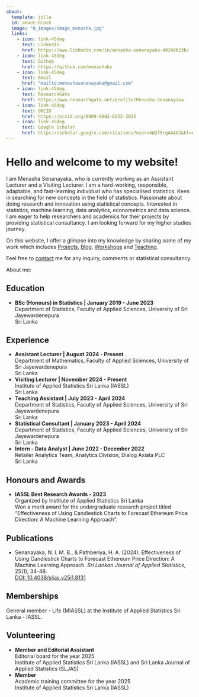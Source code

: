 ```yaml
---
about:
  template: jolla
  id: about-block
  image: "0_images/image_menasha.jpg"
  links:
    - icon: link-45deg
      text: LinkedIn
      href: https://www.linkedin.com/in/menasha-senanayaka-49200b23b/
    - icon: link-45deg
      text: Github
      href: https://github.com/menashabs
    - icon: link-45deg
      text: Email
      href: "mailto:menashasenanayaka@gmail.com" 
    - icon: link-45deg
      text: ResearchGate
      href: https://www.researchgate.net/profile/Menasha-Senanayaka
    - icon: link-45deg
      text: ORCID
      href: https://orcid.org/0009-0002-6232-3035
    - icon: link-45deg
      text: Google Scholar
      href: https://scholar.google.com/citations?user=4W2f5rgAAAAJ&hl=en
---
```


::: {#about-block}
:::

# Hello and welcome to my website!

I am Menasha Senanayaka, who is currently working as an Assistant Lecturer and a Visiting Lecturer. I am a hard-working, responsible, adaptable, and fast-learning individual who has specialised statistics. Keen in searching for new concepts in the field of statistics. Passionate about doing research and innovation using statistical concepts. Interested in statistics, machine learning, data analytics, econometrics and data science. I am eager to help researchers and academics for their projects by providing statistical consultancy. I am looking forward for my higher studies journey.

On this website, I offer a glimpse into my knowledge by sharing some of my work which includes <a href="https://menashabs.github.io/1_projects/">Projects</a>, 
<a href="https://menashabs.github.io/2_blog/" target="_blank">Blog</a>, 
<a href="https://menashabs.github.io/3_workshops/" target="_blank">Workshops</a> and
<a href="https://menashabs.github.io/4_teaching/" target="_blank">Teaching</a>.

Feel free to <a href="https://menashabs.github.io/5_contact/">contact</a> me for any inquiry, comments or statistical consultancy. 

About me:

## **Education**

* **BSc (Honours) in Statistics | January 2019 - June 2023** <br>
Department of Statistics, Faculty of Applied Sciences, University of Sri Jayewardenepura <br>
Sri Lanka

## **Experience**

* **Assistant Lecturer | August 2024 - Present** <br>
Department of Mathematics, Faculty of Applied Sciences, University of Sri Jayewardenepura <br>
Sri Lanka 
* **Visiting Lecturer | November 2024 - Present** <br>
Institute of Applied Statistics Sri Lanka (IASSL) <br>
Sri Lanka 
* **Teaching Assistant | July 2023 - April 2024** <br>
Department of Statistics, Faculty of Applied Sciences, University of Sri Jayewardenepura <br>
Sri Lanka 
* **Statistical Consultant | January 2023 - April 2024** <br>
Department of Statistics, Faculty of Applied Sciences, University of Sri Jayewardenepura <br> 
Sri Lanka 
* **Intern - Data Analyst | June 2022 - December 2022** <br>
Retailer Analytics Team, Analytics Division, Dialog Axiata PLC <br>
Sri Lanka

## **Honours and Awards**

* **IASSL Best Research Awards - 2023** <br>
Organized by Institute of Applied Statistics Sri Lanka <br>
Won a merit award for the undergraduate research project titled "Effectiveness of Using Candlestick Charts to Forecast Ethereum Price Direction: A Machine Learning Approach".

## **Publications**

* Senanayaka, N. I. M. B., & Pathberiya, H. A. (2024). Effectiveness of Using Candlestick Charts to Forecast Ethereum Price Direction: A Machine Learning Approach. *Sri Lankan Journal of Applied Statistics*, 25(1), 34-48. <br>
<a href="https://doi.org/10.4038/sljas.v25i1.8131" target="_blank">DOI: 10.4038/sljas.v25i1.8131</a><br>

## **Memberships**

General member - Life (MIASSL) at the Institute of Applied Statistics Sri Lanka - IASSL.

## **Volunteering**

* **Member and Editorial Assistant** <br>
Editorial board for the year 2025 <br>
Institute of Applied Statistics Sri Lanka (IASSL) and Sri Lanka Journal of Applied Statistics (SLJAS)
* **Member** <br>
Academic training committee for the year 2025 <br> 
Institute of Applied Statistics Sri Lanka (IASSL)





